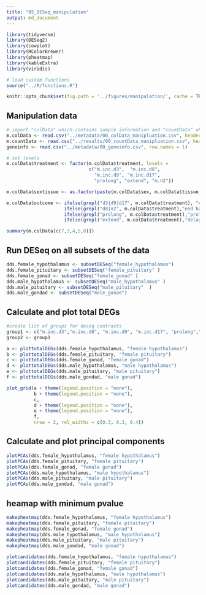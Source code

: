 ```yaml
---
title: "05_DESeq_manipulation"
output: md_document
---
```


```r
library(tidyverse)
library(DESeq2)
library(cowplot)
library(RColorBrewer)
library(pheatmap)
library(kableExtra)
library(viridis)

# load custom functions  
source("../R/functions.R") 

knitr::opts_chunk$set(fig.path = '../figures/manipulation/', cache = TRUE)
```

## Manipulation data

```r
# import "colData" which contains sample information and "countData" which contains read counts
m.colData <- read.csv("../metadata/00_colData_manipluation.csv", header = T, row.names = 1)
m.countData <- read.csv("../results/00_countData_manipluation.csv", header = T, row.names = 1)
geneinfo <- read.csv("../metadata/00_geneinfo.csv", row.names = 1)

# set levels
m.colData$treatment <- factor(m.colData$treatment, levels = 
                              c("m.inc.d3",  "m.inc.d8",
                                "m.inc.d9", "m.inc.d17",
                                "prolong", "extend", "m.n2"))

m.colData$sextissue <- as.factor(paste(m.colData$sex, m.colData$tissue, sep = "_"))

m.colData$outcome <- ifelse(grepl("d3|d9|d17", m.colData$treatment), "end inc", 
                     ifelse(grepl("d8|n2", m.colData$treatment),"end hatch",
                     ifelse(grepl("prolong", m.colData$treatment),"prolong inc",
                     ifelse(grepl("extend", m.colData$treatment),"delay hatch", NA))))

summary(m.colData[c(7,3,4,5,8)])
```

## Run DESeq on all subsets of the data

```r
dds.female_hypothalamus <- subsetDESeq("female_hypothalamus")
dds.female_pituitary <- subsetDESeq("female_pituitary" )
dds.female_gonad <- subsetDESeq("female_gonad" )
dds.male_hypothalamus <- subsetDESeq("male_hypothalamus" )
dds.male_pituitary <- subsetDESeq("male_pituitary"  )
dds.male_gondad <- subsetDESeq("male_gonad")
```


## Calculate and plot total DEGs

```r
#create list of groups for deseq contrasts
group1 <- c("m.inc.d3","m.inc.d8", "m.inc.d9", "m.inc.d17", "prolong","extend", "m.n2" ) 
group2 <- group1

a <- plottotalDEGs(dds.female_hypothalamus, "female hypothalamus")
b <- plottotalDEGs(dds.female_pituitary, "female pituitary")
c <- plottotalDEGs(dds.female_gonad, "female gonad")
d <- plottotalDEGs(dds.male_hypothalamus, "male hypothalamus")
e <- plottotalDEGs(dds.male_pituitary, "male pituitary")
f <- plottotalDEGs(dds.male_gondad, "male gonad")

plot_grid(a + theme(legend.position = "none"),
          b + theme(legend.position = "none"),
          c,
          d + theme(legend.position = "none"),
          e + theme(legend.position = "none"),
          f,
          nrow = 2, rel_widths = c(0.3, 0.3, 0.4)) 
```


## Calculate and plot principal components


```r
plotPCAs(dds.female_hypothalamus, "female hypothalamus")
plotPCAs(dds.female_pituitary, "female pituitary")
plotPCAs(dds.female_gonad, "female gonad")
plotPCAs(dds.male_hypothalamus, "male hypothalamus")
plotPCAs(dds.male_pituitary, "male pituitary")
plotPCAs(dds.male_gondad, "male gonad")
```

## heamap with minimum pvalue

```r
makepheatmap(dds.female_hypothalamus, "female hypothalamus")
makepheatmap(dds.female_pituitary, "female pituitary")
makepheatmap(dds.female_gonad, "female gonad")
makepheatmap(dds.male_hypothalamus, "male hypothalamus")
makepheatmap(dds.male_pituitary, "male pituitary")
makepheatmap(dds.male_gondad, "male gonad")
```


```r
plotcandidates(dds.female_hypothalamus, "female hypothalamus")
plotcandidates(dds.female_pituitary, "female pituitary")
plotcandidates(dds.female_gonad, "female gonad")
plotcandidates(dds.male_hypothalamus, "male hypothalamus")
plotcandidates(dds.male_pituitary, "male pituitary")
plotcandidates(dds.male_gondad, "male gonad")
```


